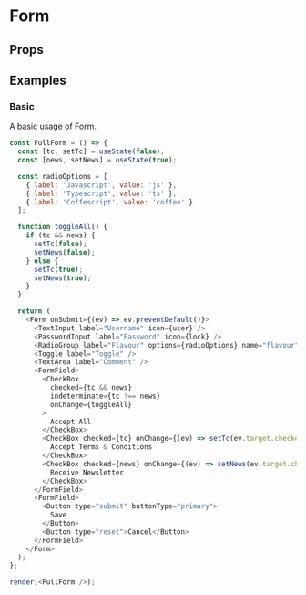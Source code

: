 
<Meta title="Form" />

# Form

<Description of="Form" />

## Props

<Props of="Form" />

## Examples

### Basic

A basic usage of Form.

```js live withRender
const FullForm = () => {
  const [tc, setTc] = useState(false);
  const [news, setNews] = useState(true);

  const radioOptions = [
    { label: 'Javascript', value: 'js' },
    { label: 'Typescript', value: 'ts' },
    { label: 'Coffescript', value: 'coffee' }
  ];

  function toggleAll() {
    if (tc && news) {
      setTc(false);
      setNews(false);
    } else {
      setTc(true);
      setNews(true);
    }
  }

  return (
    <Form onSubmit={(ev) => ev.preventDefault()}>
      <TextInput label="Username" icon={user} />
      <PasswordInput label="Password" icon={lock} />
      <RadioGroup label="Flavour" options={radioOptions} name="flavour" />
      <Toggle label="Toggle" />
      <TextArea label="Comment" />
      <FormField>
        <CheckBox
          checked={tc && news}
          indeterminate={tc !== news}
          onChange={toggleAll}
        >
          Accept All
        </CheckBox>
        <CheckBox checked={tc} onChange={(ev) => setTc(ev.target.checked)}>
          Accept Terms & Conditions
        </CheckBox>
        <CheckBox checked={news} onChange={(ev) => setNews(ev.target.checked)}>
          Receive Newsletter
        </CheckBox>
      </FormField>
      <FormField>
        <Button type="submit" buttonType="primary">
          Save
        </Button>
        <Button type="reset">Cancel</Button>
      </FormField>
    </Form>
  );
};

render(<FullForm />);
```
